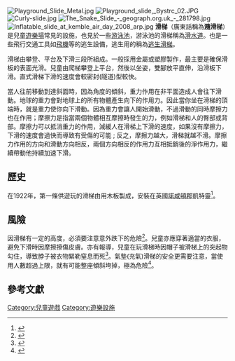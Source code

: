 {{Expand|time=2018-03-31T10:11:40+00:00}}
[[File:Playground_Slide_Metal.jpg|thumb]]
[[File:Playground_slide,_Bystrc_02.JPG|thumb]]
[[File:Curly-slide.jpg|thumb]]
[[File:The_Snake_Slide_-_geograph.org.uk_-_281798.jpg|thumb]]
[[File:Inflatable_slide_at_kemble_air_day_2008_arp.jpg|thumb]]
'''滑梯'''（廣東話稱為'''瀡滑梯'''）是兒童[[遊樂場|遊樂場]]常見的設施，也見於一些[[游泳池|游泳池]]，游泳池的滑梯稱為[[滑水道|滑水道]]。也是一些飛行交通工具如[[飛機|飛機]]等的逃生設備，逃生用的稱為[[逃生滑梯|逃生滑梯]]。

滑梯由攀登、平台及下滑三段所組成。一般採用金屬或塑膠製作，最主要是確保滑板的表面光滑。兒童由爬梯攀登上平台，然後以坐姿，雙腳放平直伸，沿滑板下滑。直式滑梯下滑的速度會較密封(隧道)型較快。

當人往前移動到達斜面時，因為角度的傾斜，重力作用在非平面造成人會往下滑動。地球的重力會對地球上的所有物體產生向下的作用力。因此當你坐在滑梯的頂端時，就是重力使你向下滑動。因為重力會讓人開始滑動，不過滑動的同時摩擦力也在作用；摩擦力是指當兩個物體相互摩擦時發生的力，例如滑梯和人的臀部或背部。摩擦力可以抵消重力的作用，減緩人在滑梯上下滑的速度，如果沒有摩擦力，下滑的速度會過快而導致有受傷的可能 ; 反之，摩擦力越大，滑梯就越不滑。摩擦力作用的方向和滑動方向相反，兩個方向相反的作用力互相抵銷後的淨作用力，繼續帶動他持續加速下滑。

==歷史==
在1922年，第一條供遊玩的滑梯由{{tsl|en|Charles Wicksteed|域時田}}用木板製成，安裝在英國[[諾咸頓郡|諾咸頓郡]]凱特靈{{tsl|en|Wicksteed Park|域時田公園}}<ref>{{cite web |url=http://www.bbc.co.uk/newsround/17747678 |title=World's first children's slide |publisher=BBC |date=2012-03-17 |accessdate=2012-03-18 |archive-date=2014-02-21 |archive-url=https://web.archive.org/web/20140221132430/http://www.bbc.co.uk/newsround/17747678 |dead-url=no }}</ref>。

==風險==
因滑梯有一定的高度，必須要注意意外跌下的危險<ref>{{cite news | title = 女童獨自玩溜滑梯　意外墜梯骨折 | date = 2010-11-16 | url = http://www.tvbs.com.tw/news/news_list.asp?no=sunkiss20101116121301 | work = TVBS-N 新聞 | accessdate = 2011-03-07 | archive-date = 2020-03-28 | archive-url = https://web.archive.org/web/20200328013541/https://www.tvbs.com.tw/news/news_list.asp?no=sunkiss20101116121301 | dead-url = yes }}</ref>。兒童亦應穿著適當的衣服，避免下滑時因摩擦擦傷皮膚。亦有報導，兒童在玩滑梯時因帽子被滑梯上的突起物勾住，導致脖子被衣物緊勒窒息而死<ref>{{cite news | title = 女童玩滑梯被勒住死亡 被挂40分鐘老師才發現 | date = 2011-03-04 | url = http://news.sina.com.hk/news/9/1/1/2034068/1.html | work = 新浪香港 | accessdate = 2011-03-07 }}{{dead link|date=2018年3月 |bot=InternetArchiveBot |fix-attempted=yes }}</ref>。氣墊(充氣)滑梯的安全更需要注意，當使用人數超過上限，就有可能整座傾斜垮掉，極為危險<ref>{{cite news | title = 15學童擠垮氣墊滑梯　1腦震盪8擦傷 | date = 2010-12-05 | url = http://www.tvbs.com.tw/news/news_list.asp?no=yuhan081120101205121242 | work = TVBS-N 新聞 | accessdate = 2011-03-07 | archive-date = 2020-03-28 | archive-url = https://web.archive.org/web/20200328013524/https://www.tvbs.com.tw/news/news_list.asp?no=yuhan081120101205121242 | dead-url = yes }}</ref>。

==參考文獻==
{{Reflist}}

[[Category:兒童遊戲|Category:兒童遊戲]]
[[Category:遊樂設施|Category:遊樂設施]]